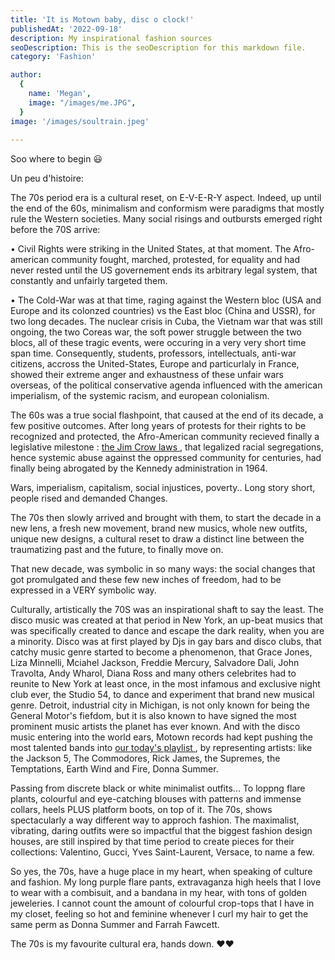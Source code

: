```yaml
---
title: 'It is Motown baby, disc o clock!'
publishedAt: '2022-09-18'
description: My inspirational fashion sources
seoDescription: This is the seoDescription for this markdown file.
category: 'Fashion'

author:
  {
    name: 'Megan',
    image: "/images/me.JPG",
  }
image: '/images/soultrain.jpeg'
  
---
```


Soo where to begin 😃

Un peu d'histoire: 

The 70s period era is a cultural reset, on E-V-E-R-Y aspect. Indeed, up until the end of the 60s, minimalism and conformism were paradigms that
mostly rule the Western societies. Many social risings and outbursts emerged right before the 70S arrive:

• Civil Rights were striking in the United States, at that moment. The Afro-american community fought, marched, protested, for equality
and had never rested until the US governement ends its arbitrary legal system, that constantly and unfairly targeted them.

• The Cold-War was at that time, raging against the Western bloc (USA and Europe and its colonzed countries) vs the East bloc (China and USSR), for two long decades. The nuclear crisis in Cuba, the Vietnam war that was still ongoing, the two Coreas war, the soft power struggle between the two blocs, 
all of these tragic events, were occuring in a very very short time span time. Consequently, students, professors, intellectuals, anti-war citizens, accross the United-States, Europe and particurlaly 
in France, showed their extreme anger and exhaustness of these unfair wars overseas, of the political conservative agenda influenced with the american imperialism, of the systemic racism, and european colonialism. 

The 60s was a true social flashpoint, that caused at the end of its decade, a few positive outcomes. After long years of protests for their rights to
be recognized and protected, the Afro-American community recieved finally a legislative milestone : <a href="https://www.britannica.com/event/Jim-Crow-law"> the Jim Crow laws </a>, that legalized racial segregations, hence systemic abuse against the oppressed community for centuries, had finally being abrogated by the Kennedy administration in 1964.

Wars, imperialism, capitalism, social injustices, poverty.. Long story short, people rised and demanded Changes.

The 70s then slowly arrived and brought with them, to start the decade in a new lens, a fresh new movement, brand new musics, whole new outfits, unique new designs, a cultural reset
to draw a distinct line between the traumatizing past and the future, to finally move on.

 That new decade, was symbolic in so many ways: the social changes that got promulgated and these few new inches of freedom, had to be expressed in a VERY symbolic way.

Culturally, artistically the 70S was an inspirational shaft to say the least. The disco music was created at that period in New York, an up-beat musics
that was specifically created to dance and escape the dark reality, when you are a minority. Disco was at first played by Djs in gay bars and disco clubs, 
that catchy music genre started to become a phenomenon, that Grace Jones, Liza Minnelli, Mciahel Jackson, Freddie Mercury, Salvadore Dali, John Travolta, Andy Wharol, Diana Ross and many others celebrites had to reunite to New York at least once, in the most infamous and exclusive night club ever, the Studio 54, 
to dance and experiment that brand new musical genre. Detroit, industrial city in Michigan, is not only known for being the General Motor's fiefdom, but it is also known to have signed the most prominent music artists the planet has ever known.
And with the disco music entering into the world ears, Motown records had kept pushing the most talented bands into  <a href="https://www.youtube.com/watch?v=U_s9QFJUTZ4"> our today's playlist </a>, by representing artists: like the Jackson 5, The Commodores, Rick James,
the Supremes, the Temptations, Earth Wind and Fire, Donna Summer.


Passing from discrete black or white minimalist outfits... To loppng flare plants, colourful and eye-catching blouses with patterns and immense collars, heels PLUS platform boots, on top of it. The 70s, shows spectacularly 
a way different way to approch fashion. The maximalist, vibrating, daring outfits were so impactful that the biggest fashion design houses, are still inspired by that time period
to create pieces for their collections: Valentino, Gucci, Yves Saint-Laurent, Versace, to name a few.

So yes, the 70s, have a huge place in my heart, when speaking of culture and fashion. My long purple flare pants, extravaganza high heels that I love to wear with a combisuit, and a bandana in my hear, with tons of golden jeweleries.
I cannot count the amount of colourful crop-tops that I have in my closet, feeling so hot and feminine whenever I curl my hair to get the same perm as Donna Summer and Farrah Fawcett. 

The 70s is my favourite cultural era, hands down. ❤️❤️











 

